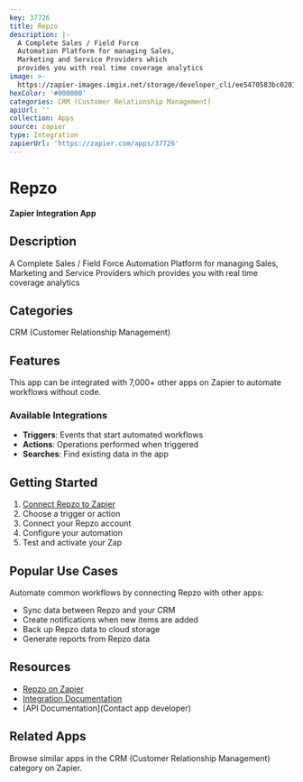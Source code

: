 ```yaml
---
key: 37726
title: Repzo
description: |-
  A Complete Sales / Field Force
  Automation Platform for managing Sales,
  Marketing and Service Providers which
  provides you with real time coverage analytics
image: >-
  https://zapier-images.imgix.net/storage/developer_cli/ee5470583bc02015d0327341c4e9f0f5.png?auto=format%2Ccompress&ixlib=python-3.0.0&q=50
hexColor: '#000000'
categories: CRM (Customer Relationship Management)
apiUrl: ''
collection: Apps
source: zapier
type: Integration
zapierUrl: 'https://zapier.com/apps/37726'
---
```

# Repzo

**Zapier Integration App**

## Description

A Complete Sales / Field Force
Automation Platform for managing Sales,
Marketing and Service Providers which
provides you with real time coverage analytics

## Categories

CRM (Customer Relationship Management)

## Features

This app can be integrated with 7,000+ other apps on Zapier to automate workflows without code.

### Available Integrations

- **Triggers**: Events that start automated workflows
- **Actions**: Operations performed when triggered
- **Searches**: Find existing data in the app

## Getting Started

1. [Connect Repzo to Zapier](https://zapier.com/apps/37726)
2. Choose a trigger or action
3. Connect your Repzo account
4. Configure your automation
5. Test and activate your Zap

## Popular Use Cases

Automate common workflows by connecting Repzo with other apps:

- Sync data between Repzo and your CRM
- Create notifications when new items are added
- Back up Repzo data to cloud storage
- Generate reports from Repzo data

## Resources

- [Repzo on Zapier](https://zapier.com/apps/37726)
- [Integration Documentation](https://zapier.com/apps/37726/integrations)
- [API Documentation](Contact app developer)

## Related Apps

Browse similar apps in the CRM (Customer Relationship Management) category on Zapier.
